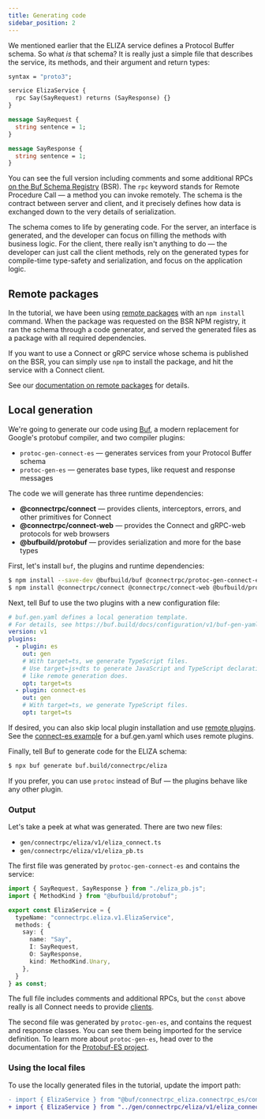 ```yaml
---
title: Generating code
sidebar_position: 2
---
```


We mentioned earlier that the ELIZA service defines a Protocol Buffer schema.
So what _is_ that schema? It is really just a simple file that describes the
service, its methods, and their argument and return types:

```protobuf
syntax = "proto3";

service ElizaService {
  rpc Say(SayRequest) returns (SayResponse) {}
}

message SayRequest {
  string sentence = 1;
}

message SayResponse {
  string sentence = 1;
}
```

You can see the full version including comments and some additional RPCs
[on the Buf Schema Registry](https://buf.build/connectrpc/eliza/file/main:connectrpc/eliza/v1/eliza.proto) (BSR).
The `rpc` keyword stands for Remote Procedure Call — a method you can invoke
remotely. The schema is the contract between server and client, and it
precisely defines how data is exchanged down to the very details of
serialization.

The schema comes to life by generating code. For the server, an interface
is generated, and the developer can focus on filling the methods with business
logic. For the client, there really isn't anything to do — the developer can
just call the client methods, rely on the generated types for compile-time
type-safety and serialization, and focus on the application logic.


## Remote packages

In the tutorial, we have been using [remote packages](https://buf.build/docs/bsr/remote-packages/npm) with an `npm install`
command. When the package was requested on the BSR NPM registry, it ran
the schema through a code generator, and served the generated files as a
package with all required dependencies.

If you want to use a Connect or gRPC service whose schema is published on the
BSR, you can simply use `npm` to install the package, and hit the service with
a Connect client.

See our [documentation on remote packages](https://buf.build/docs/bsr/remote-packages/overview)
for details.

## Local generation

We're going to generate our code using [Buf](https://buf.build/product/cli/),
a modern replacement for Google's protobuf compiler, and two compiler
plugins:

- `protoc-gen-connect-es` — generates services from your Protocol Buffer schema
- `protoc-gen-es` — generates base types, like request and response messages

The code we will generate has three runtime dependencies:

- **@connectrpc/connect** — provides clients, interceptors, errors, and other primitives for Connect
- **@connectrpc/connect-web** — provides the Connect and gRPC-web protocols for web browsers
- **@bufbuild/protobuf** — provides serialization and more for the base types

First, let's install `buf`, the plugins and runtime dependencies:

```bash
$ npm install --save-dev @bufbuild/buf @connectrpc/protoc-gen-connect-es @bufbuild/protoc-gen-es
$ npm install @connectrpc/connect @connectrpc/connect-web @bufbuild/protobuf
```

Next, tell Buf to use the two plugins with a new configuration file:

```yaml title="buf.gen.yaml"
# buf.gen.yaml defines a local generation template.
# For details, see https://buf.build/docs/configuration/v1/buf-gen-yaml
version: v1
plugins:
  - plugin: es
    out: gen
    # With target=ts, we generate TypeScript files.
    # Use target=js+dts to generate JavaScript and TypeScript declaration files
    # like remote generation does.
    opt: target=ts
  - plugin: connect-es
    out: gen
    # With target=ts, we generate TypeScript files.
    opt: target=ts
```

If desired, you can also skip local plugin installation and use [remote plugins](https://buf.build/docs/bsr/remote-plugins/overview).
See the [connect-es example](https://buf.build/docs/bsr/remote-plugins/usage#connect-web)
for a buf.gen.yaml which uses remote plugins.

Finally, tell Buf to generate code for the ELIZA schema:

```bash
$ npx buf generate buf.build/connectrpc/eliza
```

If you prefer, you can use `protoc` instead of Buf — the plugins behave like
any other plugin.

### Output

Let's take a peek at what was generated. There are two new files:

- `gen/connectrpc/eliza/v1/eliza_connect.ts`
- `gen/connectrpc/eliza/v1/eliza_pb.ts`

The first file was generated by `protoc-gen-connect-es` and contains the
service:

```ts
import { SayRequest, SayResponse } from "./eliza_pb.js";
import { MethodKind } from "@bufbuild/protobuf";

export const ElizaService = {
  typeName: "connectrpc.eliza.v1.ElizaService",
  methods: {
    say: {
      name: "Say",
      I: SayRequest,
      O: SayResponse,
      kind: MethodKind.Unary,
    },
  }
} as const;
```
The full file includes comments and additional RPCs, but the `const`
above really is all Connect needs to provide [clients](/docs/web/using-clients).

The second file was generated by `protoc-gen-es`, and contains the request and
response classes. You can see them being imported for the service definition.
To learn more about `protoc-gen-es`, head over to the documentation for the
[Protobuf-ES project](https://github.com/bufbuild/protobuf-es/blob/main/docs/generated_code.md).


### Using the local files

To use the locally generated files in the tutorial, update the import path:

```diff
- import { ElizaService } from "@buf/connectrpc_eliza.connectrpc_es/connectrpc/eliza/v1/eliza_connect";
+ import { ElizaService } from "../gen/connectrpc/eliza/v1/eliza_connect";
```
